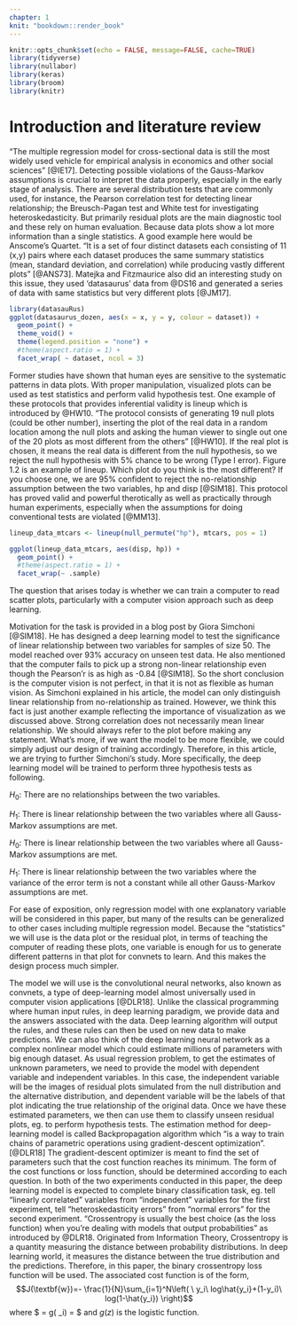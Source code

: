 ```yaml
---
chapter: 1
knit: "bookdown::render_book"
---
```


```r
knitr::opts_chunk$set(echo = FALSE, message=FALSE, cache=TRUE)
library(tidyverse)
library(nullabor)
library(keras)
library(broom)
library(knitr)
```

# Introduction and literature review {#ch:intro}

<!--
Problem statement
-->
"The multiple regression model for cross-sectional data is still the most widely used vehicle for empirical analysis in economics and other social sciences" [@IE17]. Detecting possible violations of the Gauss-Markov assumptions is crucial to interpret the data properly, especially in the early stage of analysis. There are several distribution tests that are commonly used, for instance, the Pearson correlation test for detecting linear relationship; the Breusch-Pagan test and White test for investigating heteroskedasticity. But primarily <!--scatter plot/data visualization--> residual plots are the main diagnostic tool and these rely on human evaluation. Because data plots show a lot more information than a single statistics. A good example here would be Anscome’s Quartet. "It is a set of four distinct datasets each consisting of 11 (x,y) pairs where each dataset produces the same summary statistics (mean, standard deviation, and correlation) while producing vastly different plots" [@ANS73]. Matejka and Fitzmaurice also did an interesting study on this issue, they used 'datasaurus' data from @DS16 and generated a series of data with same statistics but very different plots [@JM17].

```r
library(datasauRus)
ggplot(datasaurus_dozen, aes(x = x, y = y, colour = dataset)) +
  geom_point() +
  theme_void() +
  theme(legend.position = "none") +
  #theme(aspect.ratio = 1) +
  facet_wrap( ~ dataset, ncol = 3)
```

<!--
Visual inference literature explanation - framework for assessing detection of difference from a null
-->

Former studies have shown that human eyes are sensitive to the systematic patterns in data plots. With proper manipulation, visualized plots can be used as test statistics and perform valid hypothesis test. One example of these protocols that provides inferential validity is lineup which is introduced by @HW10. "The protocol consists of generating 19 null plots (could be other number), inserting the plot of the real data in a random location among the null plots and asking the human viewer to single out one of the 20 plots as most different from the others" [@HW10]. If the real plot is chosen, it means the real data is different from the null hypothesis, so we reject the null hypothesis with 5% chance to be wrong (Type I error). Figure 1.2 is an example of lineup. Which plot do you think is the most different? If you choose one, we are 95% confident to reject the no-relationship assumption between the two variables, hp and disp [@SIM18]. This protocol has proved valid and powerful therotically as well as practically through human experiments, especially when the assumptions for doing conventional tests are violated [@MM13].

```r
lineup_data_mtcars <- lineup(null_permute("hp"), mtcars, pos = 1)

ggplot(lineup_data_mtcars, aes(disp, hp)) +
  geom_point() +
  #theme(aspect.ratio = 1) +
  facet_wrap(~ .sample)
```

The question that arises today is whether we can train a computer to read scatter plots, particularly with a computer vision approach such as deep learning. 

<!--
Motivation based on Simchoni's blog post
-->

Motivation for the task is provided in a blog post by Giora Simchoni [@SIM18]. He has designed a deep learning model to test the significance of linear relationship between two variables for samples of size 50. The model reached over 93% accuracy on unseen test data. He also mentioned that the computer fails to pick up a strong non-linear relationship even though the Pearson'r is as high as -0.84 [@SIM18]. So the short conclusion is the computer vision is not perfect, in that it is not as flexible as human vision. As Simchoni explained in his article, the model can only distinguish linear relationship from no-relationship as trained. However, we think this fact is just another example reflecting the importance of visualization as we discussed above. Strong correlation does not necessarily mean linear relationship. We should always refer to the plot before making any statement. What's more, if we want the model to be more flexible, we could simply adjust our design of training accordingly. Therefore, in this article, we are trying to further Simchoni's study. More specifically, the deep learning model will be trained to perform three hypothesis tests as following. 

$H_0$: There are no relationships between the two variables.

$H_1$: There is linear relationship between the two variables where all Gauss-Markov assumptions are met.

$H_0$: There is linear relationship between the two variables where all Gauss-Markov assumptions are met.

$H_1$: There is linear relationship between the two variables where the variance of the error term is not a constant while all other Gauss-Markov assumptions are met.

For ease of exposition, only regression model with one explanatory variable will be considered in this paper, but many of the results can be generalized to other cases including multiple regression model. Because the "statistics" we will use is the data plot or the residual plot, in terms of teaching the computer of reading these plots, one variable is enough for us to generate different patterns in that plot for convnets to learn. And this makes the design process much simpler. 

<!--
Explain deep learning models 
-->

The model we will use is the convolutional neural networks, also known as convnets, a type of deep-learning model almost universally used in computer vision applications [@DLR18]. Unlike the classical programming where human input rules, in deep learning paradigm, we provide data and the answers associated with the data. Deep learning algorithm will output the rules, and these rules can then be used on new data to make predictions.
We can also think of the deep learning neural network as a complex nonlinear model which could estimate millions of parameters with big enough dataset. As usual regression problem, to get the estimates of unknown parameters, we need to provide the model with dependent variable and independent variables. In this case, the independent variable will be the images of residual plots simulated from the null distribution and the alternative distribution, and dependent variable will be the labels of that plot indicating the true relationship of the original data. Once we have these estimated parameters, we then can use them to classify unseen residual plots, eg. to perform hypothesis tests.
The estimation method for deep-learning model is called Backpropagation algorithm which "is a way to train chains of parametric operations using gradient-descent optimization". [@DLR18] The gradient-descent optimizer is meant to find the set of parameters such that the cost function reaches its minimum. The form of the cost functions or loss function, should be determined according to each question.
In both of the two experiments conducted in this paper, the deep learning model is expected to complete binary classification task, eg. tell "linearly correlated" variables from "independent" variables for the first experiment, tell "heteroskedasticity errors" from "normal errors" for the second experiment. 
"Crossentropy is usually the best choice (as the loss function) when you’re dealing with models that output probabilities" as introduced by @DLR18. Originated from Information Theory, Crossentropy is a quantity measuring the distance between probability distributions. In deep learning world, it measures the distance between the true distribution and the predictions. 
Therefore, in this paper, the binary crossentropy loss function will be used. The associated cost function is of the form,
$$J(\textbf{w})=- \frac{1}{N}\sum_{i=1}^N\left(  
\ y_i\ log\hat{y_i}+(1-y_i)\ log(1-\hat{y_i})  
\right)$$
where $\hat{y_i}  =  g(\textbf{w} \times \textbf{x}_i)  = \frac{1}{1+e^{-\textbf{w} \times \textbf{x}_i}} $ and $g(z)$ is the logistic function.








